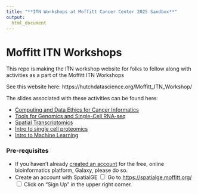 ```yaml
---
title: "**ITN Workshops at Moffitt Cancer Center 2025 Sandbox**"
output:
  html_document
---
```


# Moffitt ITN Workshops

This repo is making the ITN workshop website for folks to follow along with activities as a part of the Moffitt ITN Workshops

See this website here: https://hutchdatascience.org/Moffitt_ITN_Workshop/

The slides associated with these activities can be found here:

- [Computing and Data Ethics for Cancer Informatics]()
- [Tools for Genomics and Single-Cell RNA-seq]()
- [Spatial Transcriptomics](https://docs.google.com/presentation/d/1WABxPIA6J3wsi04pC3ZRmV8CRZA-V53awteBq0-U4Pg/edit#slide=id.p1)
- [Intro to single cell proteomics](https://docs.google.com/presentation/d/1lUcVOYB8T0Ex5j6y6LX6nt4rjvVaI8Q23v870vgOKX8/edit#slide=id.g2d6987c4406_0_0)
- [Intro to Machine Learning](https://docs.google.com/presentation/d/1p6vO1RahBUAu3_lAKL0my5NTIHfv8F9rj4vVXYn7oHA/edit#slide=id.g2a47e840a8b_0_0)

### **Pre-requisites**

- If you haven't already [created an account](https://usegalaxy.org/login/start?redirect=None) for the free, online bioinformatics platform, Galaxy, please do so.
- Create an account with SpatialGE
<input type="checkbox"> Go to <https://spatialge.moffitt.org/>\
<input type="checkbox"> Click on "Sign Up" in the upper right corner.
